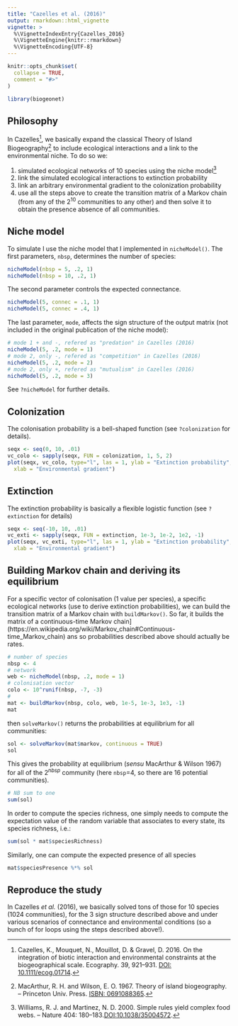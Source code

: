```yaml
---
title: "Cazelles et al. (2016)"
output: rmarkdown::html_vignette
vignette: >
  %\VignetteIndexEntry{Cazelles_2016}
  %\VignetteEngine{knitr::rmarkdown}
  %\VignetteEncoding{UTF-8}
---
```


```r
knitr::opts_chunk$set(
  collapse = TRUE,
  comment = "#>"
)
```

```r
library(biogeonet)
```


## Philosophy

In Cazelles[^ref], we basically expand the classical Theory of Island Biogeography[^ref2] to include ecological interactions and a link to the environmental niche. To do so we:

1. simulated ecological networks of 10 species using the niche model[^ref3]
2. link the simulated ecological interactions to extinction probability
3. link an arbitrary environmental gradient to the colonization probability
4. use all the steps above to create the transition matrix of a Markov chain (from any of the $2^{10}$ communities to any other) and then solve it to obtain the presence absence of all communities.


## Niche model

To simulate I use the niche model that I implemented in `nicheModel()`. The first parameters, `nbsp`, determines the number of species:

```r
nicheModel(nbsp = 5, .2, 1)
nicheModel(nbsp = 10, .2, 1)
```

The second parameter controls the expected connectance.

```r
nicheModel(5, connec = .1, 1)
nicheModel(5, connec = .4, 1)
```

The last parameter, `mode`, affects the sign structure of the output matrix (not included in the original publication of the niche model):

```r
# mode 1 + and -, refered as "predation" in Cazelles (2016)
nicheModel(5, .2, mode = 1)
# mode 2, only -, refered as "competition" in Cazelles (2016)
nicheModel(5, .2, mode = 2)
# mode 2, only +, refered as "mutualism" in Cazelles (2016)
nicheModel(5, .2, mode = 3)
```

See `?nicheModel` for further details.


## Colonization

The colonisation probability is a bell-shaped function (see `?colonization` for details).


```r
seqx <- seq(0, 10, .01)
vc_colo <- sapply(seqx, FUN = colonization, 1, 5, 2)
plot(seqx, vc_colo, type="l", las = 1, ylab = "Extinction probability",
  xlab = "Environmental gradient")
```

## Extinction

The extinction probability is basically a flexible logistic function (see `?extinction` for details)

```r
seqx <- seq(-10, 10, .01)
vc_exti <- sapply(seqx, FUN = extinction, 1e-3, 1e-2, 1e2, -1)
plot(seqx, vc_exti, type="l", las = 1, ylab = "Extinction probability",
  xlab = "Environmental gradient")
```


## Building Markov chain and deriving its equilibrium

For a specific vector of colonisation (1 value per species), a specific
ecological networks (use to derive extinction probabilities), we can build the
transition matrix of a Markov chain with `buildMarkov()`. So far, it builds the matrix of a continuous-time Markov chain](https://en.wikipedia.org/wiki/Markov_chain#Continuous-time_Markov_chain) ans so probabilities described above should actually be rates.

```r
# number of species
nbsp <- 4
# network
web <- nicheModel(nbsp, .2, mode = 1)
# colonisation vector
colo <- 10^runif(nbsp, -7, -3)
#
mat <- buildMarkov(nbsp, colo, web, 1e-5, 1e-3, 1e3, -1)
mat
```

then `solveMarkov()` returns the probabilities at equilibrium for all communities:

```r
sol <- solveMarkov(mat$markov, continuous = TRUE)
sol
```

This gives the probability at equilibrium (*sensu* MacArthur & Wilson 1967)  for all of the $2^{nbsp}$ community (here `nbsp`=4, so there are 16 potential communities).

```r
# NB sum to one
sum(sol)
```

In order to compute the species richness, one simply needs to compute the
expectation value of the random variable that associates to every state, its
species richness, i.e.:

```r
sum(sol * mat$speciesRichness)
```

Similarly, one can compute the expected presence of all species

```r
mat$speciesPresence %*% sol
```


## Reproduce the study

In Cazelles *et al.* (2016), we basically solved tons of those for 10 species
(1024 communities), for the 3 sign structure described above and under various
scenarios of connectance and environmental conditions (so a bunch of for loops using the steps described above!).




[^ref]: Cazelles, K., Mouquet, N., Mouillot, D. & Gravel, D. 2016. On the integration of biotic interaction and environmental constraints at the biogeographical scale. Ecography. 39, 921–931. [DOI: 10.1111/ecog.01714](http://onlinelibrary.wiley.com/doi/10.1111/ecog.01714/abstract).

[^ref2]: MacArthur, R. H. and Wilson, E. O. 1967. Theory of island
biogeography. – Princeton Univ. Press. [ISBN: 0691088365](https://press.princeton.edu/books/paperback/9780691088365/the-theory-of-island-biogeography).

[^ref3]: Williams, R. J. and Martinez, N. D. 2000. Simple rules yield
complex food webs. – Nature 404: 180–183.[DOI:10.1038/35004572](https://doi.org/10.1038/35004572).
